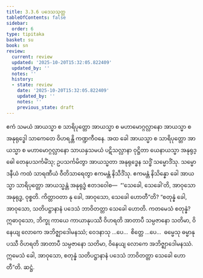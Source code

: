 ```yaml
---
title: 3.3.6 ပဒေသသုတ္တ
tableOfContents: false
sidebar:
  order: 6
type: tipitaka
basket: su
book: sn
review:
  current: review
  updated: '2025-10-20T15:32:05.822409'
  updated_by: ''
  notes: ''
  history:
  - state: review
    date: '2025-10-20T15:32:05.822409'
    updated_by: ''
    notes: ''
    previous_state: draft
---
```



<DynamicBreadcrumb />


<ReviewStatus review={frontmatter.review} showDetails={true} />

<HypothesisAnnotation frontmatter={frontmatter} />

<Division number="392" book="sn" e="ch" v="18" p="337">

<Paragraph number="881" book="sn">
ဧကံ သမယံ အာယသ္မာ စ သာရိပုတ္တော အာယသ္မာ စ မဟာမောဂ္ဂလ္လာနော အာယသ္မာ စ အနုရုဒ္ဓေါ သာကေတေ ဝိဟရန္တိ ကဏ္ဍကီဝနေ. အထ ခေါ အာယသ္မာ စ သာရိပုတ္တော အာယသ္မာ စ မဟာမောဂ္ဂလ္လာနော သာယနှသမယံ ပဋိသလ္လာနာ ဝုဋ္ဌိတာ ယေနာယသ္မာ အနုရုဒ္ဓေါ တေနုပသင်္ကမိံသု; ဥပသင်္ကမိတွာ အာယသ္မတာ အနုရုဒ္ဓေန သဒ္ဓိံ သမ္မောဒိံသု. သမ္မောဒနီယံ ကထံ သာရဏီယံ ဝီတိသာရေတွာ ဧကမန္တံ နိသီဒိံသု. ဧကမန္တံ နိသိန္နော ခေါ အာယသ္မာ သာရိပုတ္တော အာယသ္မန္တံ အနုရုဒ္ဓံ ဧတဒဝေါစ—  “‘သေခေါ, သေခေါ’တိ, အာဝုသော အနုရုဒ္ဓ, ဝုစ္စတိ. ကိတ္တာဝတာ နု ခေါ, အာဝုသော, သေခေါ ဟောတီ”တိ? “စတုန္နံ ခေါ, အာဝုသော, သတိပဋ္ဌာနာနံ ပဒေသံ ဘာဝိတတ္တာ သေခေါ ဟောတိ.
</Paragraph>

<Paragraph number="882" book="sn">
ကတမေသံ စတုန္နံ? ဣဓာဝုသော, ဘိက္ခု ကာယေ ကာယာနုပဿီ ဝိဟရတိ အာတာပီ သမ္ပဇာနော သတိမာ, ဝိနေယျ လောကေ အဘိဇ္ဈာဒေါမနဿံ; ဝေဒနာသု …ပေ…  စိတ္တေ …ပေ…  ဓမ္မေသု ဓမ္မာနုပဿီ ဝိဟရတိ အာတာပီ သမ္ပဇာနော သတိမာ, ဝိနေယျ လောကေ အဘိဇ္ဈာဒေါမနဿံ. ဣမေသံ ခေါ, အာဝုသော, စတုန္နံ သတိပဋ္ဌာနာနံ ပဒေသံ ဘာဝိတတ္တာ သေခေါ ဟောတီ”တိ.

</Paragraph>
</Division>

<Paragraph number="883" type="center" book="sn">
ဆဋ္ဌံ.
</Paragraph>